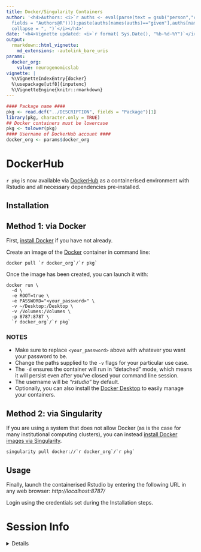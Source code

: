 ```yaml
---
title: Docker/Singularity Containers
author: '<h4>Authors: <i>`r auths <- eval(parse(text = gsub("person","c",read.dcf("../DESCRIPTION",
  fields = "Authors@R"))));paste(auths[names(auths)=="given"],auths[names(auths)=="family"],
  collapse = ", ")`</i></h4>'
date: '<h4>Vignette updated: <i>`r format( Sys.Date(), "%b-%d-%Y")`</i></h4>'
output:
  rmarkdown::html_vignette:
    md_extensions: -autolink_bare_uris
params:
  docker_org:
    value: neurogenomicslab
vignette: |
  %\VignetteIndexEntry{docker}
  %\usepackage[utf8]{inputenc}
  %\VignetteEngine{knitr::rmarkdown}
---
```



```r
#### Package name ####
pkg <- read.dcf("../DESCRIPTION", fields = "Package")[1]
library(pkg, character.only = TRUE)
## Docker containers must be lowercase
pkg <- tolower(pkg)
#### Username of DockerHub account ####
docker_org <- params$docker_org
```

# DockerHub 

`r pkg` is now available via 
[DockerHub](https://hub.docker.com/repository/docker/`r docker_org`/`r pkg`) 
as a containerised environment with Rstudio and 
all necessary dependencies pre-installed.

## Installation 

## Method 1: via Docker

First, [install Docker](https://docs.docker.com/get-docker/) 
if you have not already. 

Create an image of the [Docker](https://www.docker.com/) container 
in command line:  

```
docker pull `r docker_org`/`r pkg`
```

Once the image has been created, you can launch it with:  

```
docker run \
  -d \
  -e ROOT=true \
  -e PASSWORD="<your_password>" \
  -v ~/Desktop:/Desktop \
  -v /Volumes:/Volumes \
  -p 8787:8787 \
  `r docker_org`/`r pkg`
```  

### NOTES

* Make sure to replace `<your_password>` above with whatever you want your password to be.  
* Change the paths supplied to the `-v` flags for your particular use case. 
* The `-d` ensures the container will run in "detached" mode,
which means it will persist even after you've closed your command line session.  
* The username will be *"rstudio"* by default.  
* Optionally, you can also install the [Docker Desktop](https://www.docker.com/products/docker-desktop/) 
to easily manage your containers.  

## Method 2: via Singularity

If you are using a system that does not allow Docker 
(as is the case for many institutional computing clusters), 
you can instead [install Docker images via Singularity](https://docs.sylabs.io/guides/2.6/user-guide/singularity_and_docker.html).  

```
singularity pull docker://`r docker_org`/`r pkg`
```


## Usage 

Finally, launch the containerised Rstudio by entering the 
following URL in any web browser:
*http://localhost:8787/*

Login using the credentials set during the Installation steps.  


# Session Info 

<details> 

```r
utils::sessionInfo()
```

</details>  

<br>

